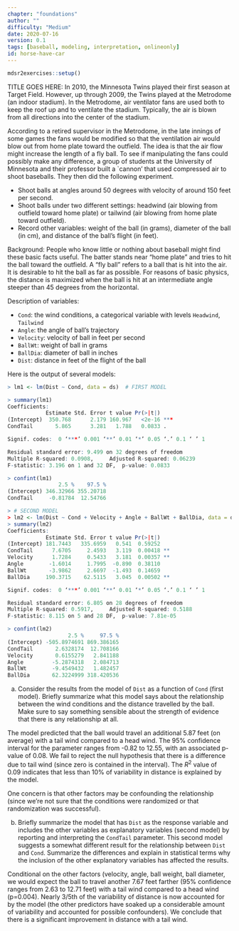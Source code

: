 ```yaml
---
chapter: "foundations"
author: ""
difficulty: "Medium"
date: 2020-07-16 
version: 0.1
tags: [baseball, modeling, interpretation, onlineonly]
id: horse-have-car
---
```


```r
mdsr2exercises::setup()
```

TITLE GOES HERE: In 2010, the Minnesota Twins played their first season at Target Field. However, up
through 2009, the Twins played at the Metrodome (an indoor stadium). In the Metrodome, air ventilator fans are used both to keep the roof up and to ventilate the stadium. Typically, the air is  blown from all directions into the center of the stadium.

According to a retired supervisor in the Metrodome, in the late innings
of some games the fans would be modified so that the ventilation
air would blow out from home plate toward the outfield. The idea is that the
air flow might increase the length of a fly ball. To see if manipulating
the fans could possibly make any difference, a group of students at the
University of Minnesota and their professor built a `cannon' that used
compressed air to shoot baseballs. They then did the following experiment.


-  Shoot balls at angles around 50 degrees with velocity of around 150 feet per second.
-  Shoot balls under two different settings: headwind (air blowing from outfield toward
home plate) or tailwind (air blowing from home plate toward outfield).
-   Record other variables: weight of the ball (in grams), diameter of the ball (in cm), and
distance of the ball's flight (in feet).


Background: People who know little or nothing about baseball might find these basic facts useful.  The batter stands near "home plate" and tries to hit the ball toward the outfield.  A "fly ball" refers to a ball that is hit into the air.  It is desirable to hit 
the ball as far as possible.  For reasons of basic physics, the distance is maximized when the ball is hit at an intermediate angle steeper than 45 degrees from the horizontal.

Description of variables:

- `Cond`: the wind conditions, a categorical variable with levels `Headwind`, `Tailwind`
- `Angle`: the angle of ball's trajectory 
- `Velocity`: velocity of ball in feet per second  
- `BallWt`: weight of ball in grams 
- `BallDia`: diameter of ball in inches 
- `Dist`: distance in feet of the flight of the ball

Here is the
output of several models: 
```r
> lm1 <- lm(Dist ~ Cond, data = ds)  # FIRST MODEL
```

```r
> summary(lm1)
Coefficients:
            Estimate Std. Error t value Pr(>|t|)
(Intercept)  350.768      2.179 160.967   <2e-16 ***
CondTail       5.865      3.281   1.788   0.0833 .

Signif. codes:  0 ‘***’ 0.001 ‘**’ 0.01 ‘*’ 0.05 ‘.’ 0.1 ‘ ’ 1

Residual standard error: 9.499 on 32 degrees of freedom
Multiple R-squared: 0.0908,     Adjusted R-squared: 0.06239
F-statistic: 3.196 on 1 and 32 DF,  p-value: 0.0833
```

```r
> confint(lm1)
                2.5 %    97.5 %
(Intercept) 346.32966 355.20718
CondTail     -0.81784  12.54766
```

```r
> # SECOND MODEL
> lm2 <- lm(Dist ~ Cond + Velocity + Angle + BallWt + BallDia, data = ds)
> summary(lm2)
Coefficients:
            Estimate Std. Error t value Pr(>|t|)
(Intercept) 181.7443   335.6959   0.541  0.59252
CondTail      7.6705     2.4593   3.119  0.00418 **
Velocity      1.7284     0.5433   3.181  0.00357 **
Angle        -1.6014     1.7995  -0.890  0.38110
BallWt       -3.9862     2.6697  -1.493  0.14659
BallDia     190.3715    62.5115   3.045  0.00502 **

Signif. codes:  0 ‘***’ 0.001 ‘**’ 0.01 ‘*’ 0.05 ‘.’ 0.1 ‘ ’ 1

Residual standard error: 6.805 on 28 degrees of freedom
Multiple R-squared: 0.5917,     Adjusted R-squared: 0.5188
F-statistic: 8.115 on 5 and 28 DF,  p-value: 7.81e-05
```

```r
> confint(lm2)
                   2.5 %     97.5 %
(Intercept) -505.8974691 869.386165
CondTail       2.6328174  12.708166
Velocity       0.6155279   2.841188
Angle         -5.2874318   2.084713
BallWt        -9.4549432   1.482457
BallDia       62.3224999 318.420536
```

a. Consider the results from the model of `Dist` as a function
of `Cond` (first model). Briefly summarize what this model says about the relationship between the wind conditions and the distance travelled by the ball.  Make sure to say something sensible about the strength of evidence that there is any relationship at all.

 <!--begin-answer-->
The model predicted that the ball would travel an additional 5.87 feet (on average) with a tail wind compared to a head wind.  The 95% confidence interval for the parameter ranges from -0.82 to 12.55, with an associated p-value of 0.08.  We fail to reject the null hypothesis that there is a difference due to tail wind (since zero is contained in the interval).  The $R^2$ value of 0.09 indicates that less than 10% of variability in distance is explained by the model.  

One concern is that other factors may be confounding the relationship (since we're not sure that the conditions were randomized or that randomization was successful).
  <!--end-answer-->


b.  Briefly summarize the model that has `Dist` as the response variable and includes the other variables as explanatory variables (second model) by reporting and interpreting the `CondTail` parameter. This second model suggests a somewhat different result for the relationship between `Dist` and `Cond`.  Summarize the differences and explain in statistical terms why the inclusion of the other explanatory variables has affected the results.

 <!--begin-answer-->
Conditional on the other factors (velocity, angle, ball weight, ball 
diameter, we would expect the ball to travel another 7.67 feet farther (95% confidence ranges from 2.63 to 12.71 feet) with a tail wind compared to a head wind (p=0.004).  Nearly 3/5th of the variability of distance is now accounted for by the model (the other predictors have soaked up a considerable amount of variability and accounted for possible confounders).  We conclude that there is a significant improvement in distance with a tail wind.  
  <!--end-answer-->


